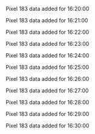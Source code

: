 Pixel 183 data added for 16:20:00

Pixel 183 data added for 16:21:00

Pixel 183 data added for 16:22:00

Pixel 183 data added for 16:23:00

Pixel 183 data added for 16:24:00

Pixel 183 data added for 16:25:00

Pixel 183 data added for 16:26:00

Pixel 183 data added for 16:27:00

Pixel 183 data added for 16:28:00

Pixel 183 data added for 16:29:00

Pixel 183 data added for 16:30:00

